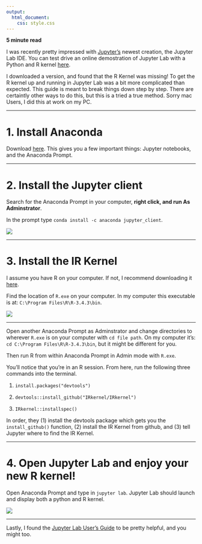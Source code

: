 ```yaml
---
output: 
  html_document:
    css: style.css
---
```



**5 minute read**

I was recently pretty impressed with [Jupyter's](http://jupyter.org/) newest creation, the Jupyter Lab IDE. You can test drive an online demostration of Jupyter Lab with a Python and R kernel [here](https://mybinder.org/v2/gh/jupyterlab/jupyterlab-demo/18a9793b58ba86660b5ab964e1aeaf7324d667c8?urlpath=lab%2Ftree%2Fdemo%2FLorenz.ipynb).  

I downloaded a version, and found that the R Kernel was missing! To get the R kernel up and running in Jupyter Lab was a bit more complicated than expected. This guide is meant to break things down step by step. There are certaintly other ways to do this, but this is a tried a true method. Sorry mac Users, I did this at work on my PC.   


***  


# 1. Install Anaconda 

Download [here](https://www.anaconda.com/download/). This gives you a few important things: Jupyter notebooks, and the Anaconda Prompt.  

***  

# 2. Install the Jupyter client 

Search for the Anaconda Prompt in your computer, **right click, and run As Adminstrator**.  

In the prompt type `conda install -c anaconda jupyter_client`.  

![](img/ap.png)

***  


# 3. Install the IR Kernel 

I assume you have R on your computer. If not, I recommend downloading it [here](https://cloud.r-project.org/).  

Find the location of `R.exe` on your computer. In my computer this executable is at: `C:\Program Files\R\R-3.4.3\bin`.  

![](img/cdr.png)  

***  

Open another Anaconda Prompt as Adminstrator and change directories to wherever `R.exe` is on your computer with `cd file path`. On my computer it's: `cd C:\Program Files\R\R-3.4.3\bin`, but it might be different for you.  

Then run R from within Anaconda Prompt in Admin mode with `R.exe`.  

You'll notice that you're in an R session. From here, run the following three commands into the terminal.  

1. `install.packages("devtools")`  

2. `devtools::install_github("IRkernel/IRkernel")`  

3. `IRkernel::installspec()`  

In order, they (1) install the devtools package which gets you the `install_github()` function, (2) install the IR Kernel from github, and (3) tell Jupyter where to find the IR Kernel.  

***  

# 4. Open Jupyter Lab and enjoy your new R kernel!  

Open Anaconda Prompt and type in `jupyter lab`. Jupyter Lab should launch and display both a python and R kernel.  

![](img/ir.png)  

***  

Lastly, I found the [Jupyter Lab User's Guide](https://jupyterlab.readthedocs.io/en/stable/) to be pretty helpful, and you might too.   

